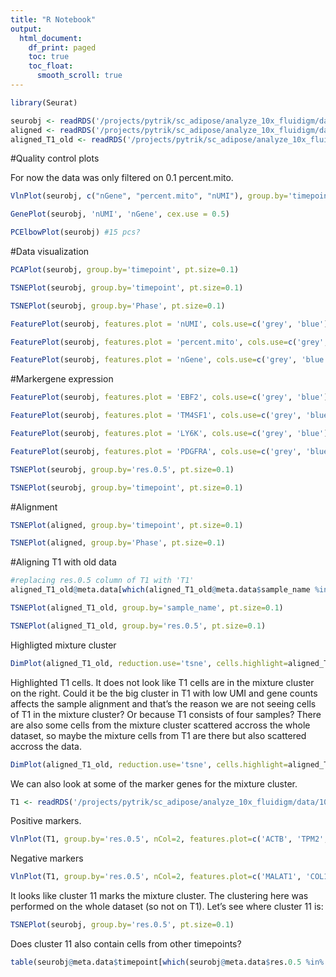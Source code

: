```yaml
---
title: "R Notebook"
output:
  html_document:
    df_print: paged
    toc: true
    toc_float: 
      smooth_scroll: true
---
```


```r
library(Seurat)

seurobj <- readRDS('/projects/pytrik/sc_adipose/analyze_10x_fluidigm/data/10x-180831')
aligned <- readRDS('/projects/pytrik/sc_adipose/analyze_10x_fluidigm/data/10x-180831-aligned')
aligned_T1_old <- readRDS('/projects/pytrik/sc_adipose/analyze_10x_fluidigm/data/10x-180504-T1-aligned')
```

#Quality control plots

For now the data was only filtered on 0.1 percent.mito.

```r
VlnPlot(seurobj, c("nGene", "percent.mito", "nUMI"), group.by='timepoint', nCol = 1, point.size.use=-1, size.x.use = 10)
```

```r
GenePlot(seurobj, 'nUMI', 'nGene', cex.use = 0.5)
```


```r
PCElbowPlot(seurobj) #15 pcs?
```

#Data visualization

```r
PCAPlot(seurobj, group.by='timepoint', pt.size=0.1)
```

```r
TSNEPlot(seurobj, group.by='timepoint', pt.size=0.1)
```

```r
TSNEPlot(seurobj, group.by='Phase', pt.size=0.1)
```

```r
FeaturePlot(seurobj, features.plot = 'nUMI', cols.use=c('grey', 'blue'), no.legend=F)
```

```r
FeaturePlot(seurobj, features.plot = 'percent.mito', cols.use=c('grey', 'blue'), no.legend = F)
```

```r
FeaturePlot(seurobj, features.plot = 'nGene', cols.use=c('grey', 'blue'), no.legend = F)
```

#Markergene expression

```r
FeaturePlot(seurobj, features.plot = 'EBF2', cols.use=c('grey', 'blue'), no.legend = F)
```

```r
FeaturePlot(seurobj, features.plot = 'TM4SF1', cols.use=c('grey', 'blue'), no.legend = F)
```

```r
FeaturePlot(seurobj, features.plot = 'LY6K', cols.use=c('grey', 'blue'), no.legend = F)
```

```r
FeaturePlot(seurobj, features.plot = 'PDGFRA', cols.use=c('grey', 'blue'), no.legend = F)
```

```r
TSNEPlot(seurobj, group.by='res.0.5', pt.size=0.1)
```

```r
TSNEPlot(seurobj, group.by='timepoint', pt.size=0.1)
```

#Alignment

```r
TSNEPlot(aligned, group.by='timepoint', pt.size=0.1)
```

```r
TSNEPlot(aligned, group.by='Phase', pt.size=0.1)
```

#Aligning T1 with old data

```r
#replacing res.0.5 column of T1 with 'T1'
aligned_T1_old@meta.data[which(aligned_T1_old@meta.data$sample_name %in% 'T1'),'res.0.5'] = 'T1'

TSNEPlot(aligned_T1_old, group.by='sample_name', pt.size=0.1)
```

```r
TSNEPlot(aligned_T1_old, group.by='res.0.5', pt.size=0.1)
```

Highligted mixture cluster

```r
DimPlot(aligned_T1_old, reduction.use='tsne', cells.highlight=aligned_T1_old@cell.names[which(aligned_T1_old@meta.data$res.0.5 %in% 12)], pt.size.use=0.1, cols.highlight = 'blue')
```

Highlighted T1 cells. It does not look like T1 cells are in the mixture cluster on the right. Could it be the big cluster in T1 with low UMI and gene counts affects the sample alignment and that's the reason we are not seeing cells of T1 in the mixture cluster? Or because T1 consists of four samples? There are also some cells from the mixture cluster scattered accross the whole dataset, so maybe the mixture cells from T1 are there but also scattered accross the data. 

```r
DimPlot(aligned_T1_old, reduction.use='tsne', cells.highlight=aligned_T1_old@cell.names[which(aligned_T1_old@meta.data$res.0.5 %in% 'T1')], pt.size.use=0.1, cols.highlight = 'blue')
```

We can also look at some of the marker genes for the mixture cluster.

```r
T1 <- readRDS('/projects/pytrik/sc_adipose/analyze_10x_fluidigm/data/10x-180831-T1')
```

Positive markers.

```r
VlnPlot(T1, group.by='res.0.5', nCol=2, features.plot=c('ACTB', 'TPM2', 'ANXA2', 'LDHA', 'PRDX1', 'MYL12B', 'MYL12A', 'CCND1', 'RAB13', 'MAP1B'), point.size.use=-1)
```

Negative markers

```r
VlnPlot(T1, group.by='res.0.5', nCol=2, features.plot=c('MALAT1', 'COL1A1', 'NEAT1', 'FN1', 'COL1A2', 'HIST1H4C', 'CYR61', 'COL3A1'), point.size.use=-1)
```

It looks like cluster 11 marks the mixture cluster. The clustering here was performed on the whole dataset (so not on T1). Let's see where cluster 11 is:

```r
TSNEPlot(seurobj, group.by='res.0.5', pt.size=0.1)
```

Does cluster 11 also contain cells from other timepoints? 

```r
table(seurobj@meta.data$timepoint[which(seurobj@meta.data$res.0.5 %in% 11)])
```

